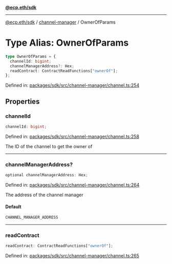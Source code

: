 [**@ecp.eth/sdk**](../../index.mdx)

***

[@ecp.eth/sdk](/sdk-reference/index.mdx) / [channel-manager](/sdk-reference/channel-manager/index.mdx) / OwnerOfParams

# Type Alias: OwnerOfParams

```ts
type OwnerOfParams = {
  channelId: bigint;
  channelManagerAddress?: Hex;
  readContract: ContractReadFunctions["ownerOf"];
};
```

Defined in: [packages/sdk/src/channel-manager/channel.ts:254](https://github.com/ecp-eth/comments-monorepo/blob/main/packages/sdk/src/channel-manager/channel.ts#L254)

## Properties

### channelId

```ts
channelId: bigint;
```

Defined in: [packages/sdk/src/channel-manager/channel.ts:258](https://github.com/ecp-eth/comments-monorepo/blob/main/packages/sdk/src/channel-manager/channel.ts#L258)

The ID of the channel to get the owner of

***

### channelManagerAddress?

```ts
optional channelManagerAddress: Hex;
```

Defined in: [packages/sdk/src/channel-manager/channel.ts:264](https://github.com/ecp-eth/comments-monorepo/blob/main/packages/sdk/src/channel-manager/channel.ts#L264)

The address of the channel manager

#### Default

```ts
CHANNEL_MANAGER_ADDRESS
```

***

### readContract

```ts
readContract: ContractReadFunctions["ownerOf"];
```

Defined in: [packages/sdk/src/channel-manager/channel.ts:265](https://github.com/ecp-eth/comments-monorepo/blob/main/packages/sdk/src/channel-manager/channel.ts#L265)
